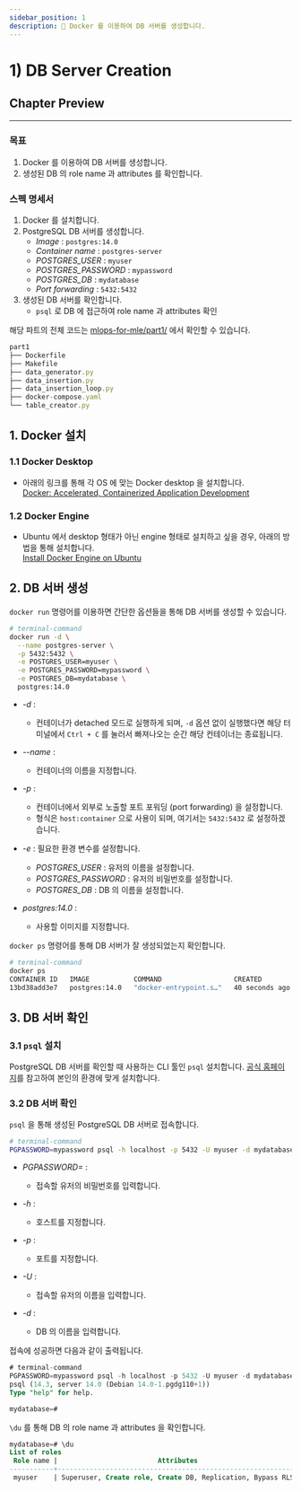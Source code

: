 ```yaml
---
sidebar_position: 1
description: 📌 Docker 를 이용하여 DB 서버를 생성합니다.
---
```


# 1) DB Server Creation

<PreviewDescription>

## Chapter Preview
---
### 목표

1. Docker 를 이용하여 DB 서버를 생성합니다.
2. 생성된 DB 의 role name 과 attributes 를 확인합니다.

### 스펙 명세서

1. Docker 를 설치합니다.
2. PostgreSQL DB 서버를 생성합니다.
    - <var>Image</var> : <code>postgres:14.0</code>
    - <var>Container name</var> : <code>postgres-server</code>
    - <var>POSTGRES_USER</var> : <code>myuser</code>
    - <var>POSTGRES_PASSWORD</var> : <code>mypassword</code>
    - <var>POSTGRES_DB</var> : <code>mydatabase</code>
    - <var>Port forwarding</var> : <code>5432:5432</code>
3. 생성된 DB 서버를 확인합니다.
    - `psql` 로 DB 에 접근하여 role name 과 attributes 확인


</PreviewDescription>

<BrowserWindow url="https://github.com/mlops-for-mle/mlops-for-mle/tree/main/part1">

해당 파트의 전체 코드는 [mlops-for-mle/part1/](https://github.com/mlops-for-mle/mlops-for-mle/tree/main/part1) 에서 확인할 수 있습니다.

```js
part1
├── Dockerfile
├── Makefile
├── data_generator.py
├── data_insertion.py
├── data_insertion_loop.py
├── docker-compose.yaml
└── table_creator.py
```

</BrowserWindow>

## 1. Docker 설치
### 1.1 Docker Desktop
- 아래의 링크를 통해 각 OS 에 맞는 Docker desktop 을 설치합니다.  
    [Docker: Accelerated, Containerized Application Development](https://www.docker.com/)

### 1.2 Docker Engine
- Ubuntu 에서 desktop 형태가 아닌 engine 형태로 설치하고 싶을 경우, 아래의 방법을 통해 설치합니다.  
    [Install Docker Engine on Ubuntu](https://docs.docker.com/engine/install/ubuntu/)

## 2. DB 서버 생성

`docker run` 명령어를 이용하면 간단한 옵션들을 통해 DB 서버를 생성할 수 있습니다.

<CodeDescription>

```bash
# terminal-command
docker run -d \
  --name postgres-server \
  -p 5432:5432 \
  -e POSTGRES_USER=myuser \
  -e POSTGRES_PASSWORD=mypassword \
  -e POSTGRES_DB=mydatabase \
  postgres:14.0
```

- <var>-d</var> : 

    - 컨테이너가 detached 모드로 실행하게 되며, `-d` 옵션 없이 실행했다면 해당 터미널에서 `Ctrl + C` 를 눌러서 빠져나오는 순간 해당 컨테이너는 종료됩니다.
- <var>--name</var> : 

    - 컨테이너의 이름을 지정합니다. 
- <var>-p</var> : 

    - 컨테이너에서 외부로 노출할 포트 포워딩 (port forwarding) 을 설정합니다. 
    - 형식은 `host:container` 으로 사용이 되며, 여기서는 `5432:5432` 로 설정하겠습니다.
- <var>-e</var> : 필요한 환경 변수를 설정합니다.

    - <var>POSTGRES_USER</var> : 유저의 이름을 설정합니다. 
    - <var>POSTGRES_PASSWORD</var> : 유저의 비밀번호를 설정합니다.
    - <var>POSTGRES_DB</var> : DB 의 이름을 설정합니다.
- <var>postgres:14.0</var> : 

    - 사용할 이미지를 지정합니다.

</CodeDescription>

`docker ps` 명령어를 통해 DB 서버가 잘 생성되었는지 확인합니다.

```bash
# terminal-command
docker ps
CONTAINER ID   IMAGE           COMMAND                  CREATED          STATUS          PORTS                    NAMES
13bd38add3e7   postgres:14.0   "docker-entrypoint.s…"   40 seconds ago   Up 39 seconds   0.0.0.0:5432->5432/tcp   postres-server
```

## 3. DB 서버 확인

### 3.1 `psql` 설치

PostgreSQL DB 서버를 확인할 때 사용하는 CLI 툴인 `psql` 설치합니다. 
[공식 홈페이지](https://www.postgresql.org/download/)를 참고하여 본인의 환경에 맞게 설치합니다.

### 3.2 DB 서버 확인

`psql` 을 통해 생성된 PostgreSQL DB 서버로 접속합니다.

<CodeDescription>

```bash
# terminal-command
PGPASSWORD=mypassword psql -h localhost -p 5432 -U myuser -d mydatabase
```
- <var>PGPASSWORD=</var> : 

    - 접속할 유저의 비밀번호를 입력합니다. 
- <var>-h</var> : 

    - 호스트를 지정합니다. 
- <var>-p</var> : 

    - 포트를 지정합니다. 
- <var>-U</var> : 

    - 접속할 유저의 이름을 입력합니다. 
- <var>-d</var> : 

    - DB 의 이름을 입력합니다. 

</CodeDescription>

접속에 성공하면 다음과 같이 출력됩니다.

```sql
# terminal-command
PGPASSWORD=mypassword psql -h localhost -p 5432 -U myuser -d mydatabase
psql (14.3, server 14.0 (Debian 14.0-1.pgdg110+1))
Type "help" for help.

mydatabase=#
```

`\du` 를 통해 DB 의 role name 과 attributes 을 확인합니다.

```sql
mydatabase=# \du
List of roles
 Role name |                         Attributes                         | Member of 
-----------+------------------------------------------------------------+-----------
 myuser    | Superuser, Create role, Create DB, Replication, Bypass RLS | {}
```
